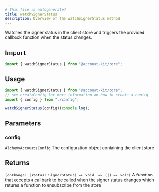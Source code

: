 ```yaml
---
# This file is autogenerated
title: watchSignerStatus
description: Overview of the watchSignerStatus method
---
```


Watches the signer status in the client store and triggers the provided callback function when the status changes.

## Import

```ts
import { watchSignerStatus } from "@account-kit/core";
```

## Usage

```ts
import { watchSignerStatus } from "@account-kit/core";
// see createConfig for more information on how to create a config
import { config } from "./config";

watchSignerStatus(config)(console.log);
```

## Parameters

### config

`AlchemyAccountsConfig`
The configuration object containing the client store

## Returns

`(onChange: (status: SignerStatus) => void) => (() => void)`
A function that accepts a callback to be called when the signer status changes which returns a function to unsubscribe from the store
